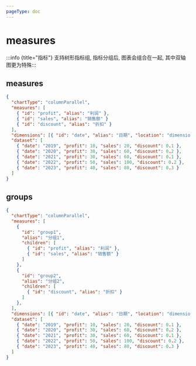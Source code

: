 ```yaml
---
pageType: doc
---
```



# measures

:::info {title="指标"} 支持树形指标组, 指标分组后, 图表会组合在一起, 其中双轴图更为特殊:::

## measures

<Measures />

```json {4-6}
{
  "chartType": "columnParallel",
  "measures": [
    { "id": "profit", "alias": "利润" },
    { "id": "sales", "alias": "销售额" }
    { "id": "discount", "alias": "折扣" }
  ],
  "dimensions": [{ "id": "date", "alias": "日期", "location": "dimension" }],
  "dataset": [
    { "date": "2019", "profit": 10, "sales": 20, "discount": 0.1 },
    { "date": "2020", "profit": 30, "sales": 60, "discount": 0.2 },
    { "date": "2021", "profit": 30, "sales": 60, "discount": 0.1 },
    { "date": "2022", "profit": 50, "sales": 100, "discount": 0.2 },
    { "date": "2023", "profit": 40, "sales": 80, "discount": 0.3 }
  ]
}
```

## groups

<MeasureGroups />

```json {4-18}
{
  "chartType": "columnParallel",
  "measures": [
    {
      "id": "group1",
      "alias": "分组1",
      "children": [
        { "id": "profit", "alias": "利润" },
        { "id": "sales", "alias": "销售额" }
      ]
    },
    {
      "id": "group2",
      "alias": "分组2",
      "children": [
        { "id": "discount", "alias": "折扣" }
      ]
    },
  ],
  "dimensions": [{ "id": "date", "alias": "日期", "location": "dimension" }],
  "dataset": [
    { "date": "2019", "profit": 10, "sales": 20, "discount": 0.1 },
    { "date": "2020", "profit": 30, "sales": 60, "discount": 0.2 },
    { "date": "2021", "profit": 30, "sales": 60, "discount": 0.1 },
    { "date": "2022", "profit": 50, "sales": 100, "discount": 0.2 },
    { "date": "2023", "profit": 40, "sales": 80, "discount": 0.3 }
  ]
}
```
